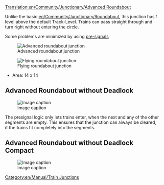 [[Translation:en/Community/Junctionary/Advanced Roundabout]]

{{en/Community/Junctionary/Navigation}}
Unlike the basic [[en/Community/Junctionary/Roundabout]], this junction has 1 level above the default Track-Level. Trains can pass straight through and turn right without entering the circle.

Some problems are minimized by using [[en/Manual/Signals#pre-signals|pre-signals]]

[[File:en/Community/Junctionary/Advanced roundabout.png|center|frame|Advanced roundabout junction]]

{{en/Community/Junctionary/Junction Criteria|Expensive (Stepped)|2|1|0|3|1|0|1|0|1|1|2||Broken down trains affect one line or all left turns.|
*Can handle lots of trains moving N-E or S-W
*Tracks split and only trains going to the left need to take the round-a-bout
'''Tips'''
*To allow left-turning trains traveling at full speed through the roundabout, it's possible to enlarge the circle, but this takes a lot of space to build.
*If you make the inner circle run the opposite way (obviously modifying exit diagonals and signal direction) throughput is increased at the expense of some speed, since trains going up there just cut across instead of having to go round the whole roundabout as tey would with the above.
*Area: 16 x 16
}}

[[File:en/Community/Junctionary/Flying roundabout.png|center|frame|Flying roundabout junction]]

*Area: 14 x 14


== Advanced Roundabout without Deadlock ==

[[File:en/Community/Junctionary/4WayNoLock.png|Image caption]]

{{en/Community/Junctionary/Junction Criteria|Moderate|2|1|1|2|1|0|1|0|0|1|2||Broken down trains only affect one direction. (Worst case: Inner circle, between two segments, will block 3 left turn directions)|
Pros:
* High capacity 
* Slopes only for left turns (1 up, 1 down in total) 
* Will buffer left turns to free up other lines (entry and exit!)

Cons:
* Pass through highest signal distance: 4/5
* Left turn highest signal distance: 7


* Area: 26 x 26
}}
The presignal logic only lets trains enter, when the next and any of the other segments are empty. This ensures that the junction can always be cleared, if the trains fit completely into the segments.


== Advanced Roundabout without Deadlock Compact ==

[[File:en/Community/Junctionary/4WayNoLockSmall.png|Image caption]]

{{en/Community/Junctionary/Junction Criteria|Moderate|3|1|1|2|1|0|1|0|0|1|2||Broken down trains only affect the one direction. (Worst case: Inner circle, between two segments, will block all left turn directions)|
Pros:
* High capacity 
* Slopes only for left turns (1 up, 1 down in total)

Cons:
* Pass through highest signal distance: 4/5
* Left turn highest signal distance: 7


* Area: 18 x 18
}}


[[Category:en/Manual/Train Junctions]]